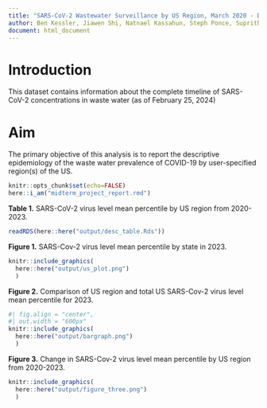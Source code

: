 ```yaml
---
title: "SARS-CoV-2 Wastewater Surveillance by US Region, March 2020 - December 2023"
author: Ben Kessler, Jiawen Shi, Natnael Kassahun, Steph Ponce, Suprithi Pingle
document: html_document
---
```

# **Introduction**
This dataset contains information about the complete timeline of SARS-CoV-2 concentrations in waste water (as of February 25, 2024)

# **Aim**
The primary objective of this analysis is to report the descriptive epidemiology of the waste water prevalence of COVID-19 by user-specified region(s) of the US.

```r

knitr::opts_chunk$set(echo=FALSE)
here::i_am("midterm_project_report.rmd")

```

**Table 1.**  SARS-CoV-2 virus level mean percentile by US region from 2020-2023.

```r

readRDS(here::here("output/desc_table.Rds"))

```

**Figure 1.**  SARS-Cov-2 virus level mean percentile by state in 2023.  

```r
knitr::include_graphics(
  here::here("output/us_plot.png")
  )
```

**Figure 2.**  Comparison of US region and total US SARS-Cov-2 virus level mean percentile for 2023.

```r
#| fig.align = "center",
#| out.width = "600px"
knitr::include_graphics(
  here::here("output/bargraph.png")
  )
```

**Figure 3.** Change in SARS-Cov-2 virus level mean percentile by US region from 2020-2023.

```r
knitr::include_graphics(
  here::here("output/figure_three.png")
  )
```